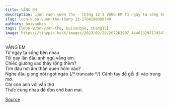 ```yaml
---
title: VẮNG EM
description: Lượn vượn vườn thơ - tháng 12-1 VẮNG EM Từ ngày ta sống bên nhau
slug: luon-vuon-vuon-tho-thang-12-1704188090349
authors: buivanbao
tags: [lượn-vượn-vườn-thơ, buivanbao, thang12]
image: https://tinypic.host/images/2023/02/28/267262907_444623297174543_1732923286795260076_n.th.jpg
---
```


VẮNG EM\
Từ ngày ta sống bên nhau\
Tối nay lần đầu anh ngủ vắng em.\
Chiếc giường sao thấy rộng thêm?\
Tìm đâu hơi ấm thân quen hôm nào?\
Nghe đâu giọng nói ngọt ngào
{/* truncate */}
Cánh tay để gối đi vào trong mơ.\
Chỉ còn anh với vần thơ\
Thức cùng nhau để đón chờ ban mai.

[Source](https://www.facebook.com/ape.poem/posts/pfbid09cxSmY358jhSGprptfEoBjuEZaVDsyzEU6F9WdVu3VGywVMxUCTiWBQ14xa7XrXAl)
